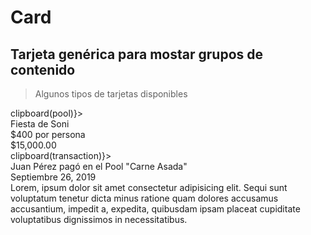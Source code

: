 
<Meta title="Components|Card" />

# Card

## Tarjeta genérica para mostar grupos de contenido

> Algunos tipos de tarjetas disponibles

<div style={{ display: 'flex' }}>
  <section class="card pool" onClick={() => clipboard(pool)}>
    <aside class="pool__image" />
    <section class="pool__body">
      <section class="pool__title">Fiesta de Soni</section>
      <section class="pool__subtitle">$400 por persona</section>
      <footer class="pool__footer">$15,000.00</footer>
    </section>
  </section>

  <section class="card transaction" onClick={() => clipboard(transaction)}>
    <section class="transaction__column">
      <a href="#">
        <aside class="transaction__profileImage" />
      </a>
    </section>
    <section class="transaction__column">
      <section class="transaction__title">
        Juan Pérez pagó en el Pool "Carne Asada"
      </section>
      <section class="transaction__date">
        Septiembre 26, 2019
      </section>
      <section class="transaction__comments">
        Lorem, ipsum dolor sit amet consectetur adipisicing elit. Sequi sunt
        voluptatum tenetur dicta minus ratione quam dolores accusamus
        accusantium, impedit a, expedita, quibusdam ipsam placeat cupiditate
        voluptatibus dignissimos in necessitatibus.
      </section>
    </section>
  </section>
</div>
